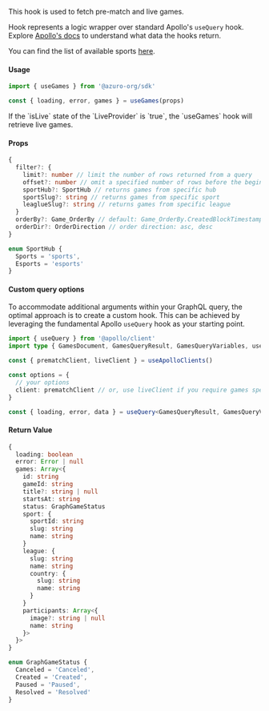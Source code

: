 
This hook is used to fetch pre-match and live games.

Hook represents a logic wrapper over standard Apollo's `useQuery` hook. Explore [Apollo's docs](https://www.apollographql.com/docs/react/api/react/hooks#usequery) to understand what data the hooks return.

You can find the list of available sports [here](https://thegraph.azuro.org/subgraphs/name/azuro-protocol/azuro-api-polygon-v2/graphql?query=%7B%0A++sports+%7B%0A++++name%0A++%7D%0A%7D).

#### Usage

```ts
import { useGames } from '@azuro-org/sdk'

const { loading, error, games } = useGames(props)
```

<Callout type="info">
  If the `isLive` state of the `LiveProvider` is `true`, the `useGames` hook will retrieve live games.
</Callout>

#### Props

```ts
{
  filter?: {
    limit?: number // limit the number of rows returned from a query
    offset?: number // omit a specified number of rows before the beginning of the result set
    sportHub?: SportHub // returns games from specific hub
    sportSlug?: string // returns games from specific sport
    leaglueSlug?: string // returns games from specific league
  }
  orderBy?: Game_OrderBy // default: Game_OrderBy.CreatedBlockTimestamp` - orders rows by passed rule
  orderDir?: OrderDirection // order direction: asc, desc
}

enum SportHub {
  Sports = 'sports',
  Esports = 'esports'
}
```

#### Custom query options

To accommodate additional arguments within your GraphQL query, the optimal approach is to create a custom hook. This can be achieved by leveraging the fundamental Apollo `useQuery` hook as your starting point.

```ts
import { useQuery } from '@apollo/client'
import type { GamesDocument, GamesQueryResult, GamesQueryVariables, useApolloClients } from '@azuro-org/sdk'

const { prematchClient, liveClient } = useApolloClients()

const options = {
  // your options
  client: prematchClient // or, use liveClient if you require games specifically from the live
}

const { loading, error, data } = useQuery<GamesQueryResult, GamesQueryVariables>(GamesDocument, options)
```

#### Return Value
```ts
{
  loading: boolean
  error: Error | null
  games: Array<{
    id: string
    gameId: string
    title?: string | null
    startsAt: string
    status: GraphGameStatus
    sport: {
      sportId: string
      slug: string
      name: string 
    }
    league: {
      slug: string
      name: string
      country: { 
        slug: string
        name: string 
      } 
    }
    participants: Array<{ 
      image?: string | null
      name: string 
    }>
  }> 
}

enum GraphGameStatus {
  Canceled = 'Canceled',
  Created = 'Created',
  Paused = 'Paused',
  Resolved = 'Resolved'
}
```
